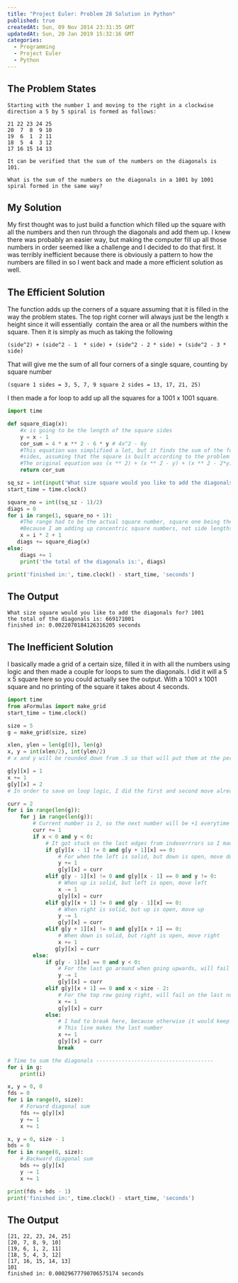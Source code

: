 ```yaml
---
title: "Project Euler: Problem 28 Solution in Python"
published: true
createdAt: Sun, 09 Nov 2014 23:31:35 GMT
updatedAt: Sun, 20 Jan 2019 15:32:16 GMT
categories:
  - Programming
  - Project Euler
  - Python
---
```


## The Problem States

```text
Starting with the number 1 and moving to the right in a clockwise direction a 5 by 5 spiral is formed as follows:

21 22 23 24 25
20  7  8  9 10
19  6  1  2 11
18  5  4  3 12
17 16 15 14 13

It can be verified that the sum of the numbers on the diagonals is 101.

What is the sum of the numbers on the diagonals in a 1001 by 1001 spiral formed in the same way?
```

## My Solution

My first thought was to just build a function which filled up the square with all the numbers and then run through
the diagonals and add them up. I knew there was probably an easier way, but making the computer fill up all those
numbers in order seemed like a challenge and I decided to do that first. It was terribly inefficient because there is
obviously a pattern to how the numbers are filled in so I went back and made a more efficient solution as well.

## The Efficient Solution

The function adds up the corners of a square assuming that it is filled in the way the problem states. The top right
corner will always just be the length x height since it will essentially  contain the area or all the numbers within
the square. Then it is simply as much as taking the following

```text
(side^2) + (side^2 - 1  * side) + (side^2 - 2 * side) + (side^2 - 3 * side)
```

That will give me the sum of all four corners of a single square, counting by square number

```text
(square 1 sides = 3, 5, 7, 9 square 2 sides = 13, 17, 21, 25)
```

I then made a for loop to add up all the squares for a 1001 x 1001 square.

```python
import time

def square_diag(x):
    #x is going to be the length of the square sides
    y = x - 1
    cor_sum = 4 * x ** 2 - 6 * y # 4x^2 - 6y
    #This equation was simplified a lot, but it finds the sum of the four corners, given the length of one of the
    #sides, assuming that the square is built according to the problem
    #The original equation was (x ** 2) + (x ** 2 - y) + (x ** 2 - 2*y) + (x ** 2 - 3*y)
    return cor_sum

sq_sz = int(input('What size square would you like to add the diagonals for? '))
start_time = time.clock()

square_no = int((sq_sz - 1)/2)
diags = 0
for i in range(1, square_no + 1):
    #The range had to be the actual square number, square one being the first 3x3 square after the center '1'
    #Because I am adding up concentric square numbers, not side lengths.
    x = i * 2 + 1
   diags += square_diag(x)
else:
    diags += 1
    print('the total of the diagonals is:', diags)

print('finished in:', time.clock() - start_time, 'seconds')
```

## The Output

```text
What size square would you like to add the diagonals for? 1001
the total of the diagonals is: 669171001
finished in: 0.0022070184126316205 seconds
```

## The Inefficient Solution

I basically made a grid of a certain size, filled it in with all the numbers using logic and then made a couple for
loops to sum the diagonals. I did it will a 5 x 5 square here so you could actually see the output. With a 1001 x
1001 square and no printing of the square it takes about 4 seconds.

```python
import time
from aFormulas import make_grid
start_time = time.clock()

size = 5
g = make_grid(size, size)

xlen, ylen = len(g[0]), len(g)
x, y = int(xlen/2), int(ylen/2)
# x and y will be rounded down from .5 so that will put them at the perfect index spot

g[y][x] = 1
x += 1
g[y][x] = 2
# In order to save on loop logic, I did the first and second move already because they are somewhat special moves

curr = 2
for i in range(len(g)):
    for j in range(len(g)):
        # Current number is 2, so the next number will be +1 everytime
        curr += 1
        if x < 0 and y < 0:
            # It got stuck on the last edges from indexerrrors so I made those go in the else loop
            if g[y][x - 1] != 0 and g[y + 1][x] == 0:
                # For when the left is solid, but down is open, move down
                y += 1
                g[y][x] = curr
            elif g[y - 1][x] != 0 and g[y][x - 1] == 0 and y != 0:
                # When up is solid, but left is open, move left
                x -= 1
                g[y][x] = curr
            elif g[y][x + 1] != 0 and g[y - 1][x] == 0:
                # When right is solid, but up is open, move up
                y -= 1
                g[y][x] = curr
            elif g[y + 1][x] != 0 and g[y][x + 1] == 0:
                # When down is solid, but right is open, move right
                x += 1
               g[y][x] = curr
        else:
            if g[y - 1][x] == 0 and y < 0:
                # For the last go around when going upwards, will fail when it gets to to row
                y -= 1
                g[y][x] = curr
            elif g[y][x + 1] == 0 and x < size - 2:
                # For the top row going right, will fail on the last number
                x += 1
                g[y][x] = curr
            else:
                # I had to break here, because otherwise it would keep looping for the first two numbers
                # This line makes the last number
                x += 1
                g[y][x] = curr
                break

# Time to sum the diagonals -------------------------------------
for i in g:
    print(i)

x, y = 0, 0
fds = 0
for i in range(0, size):
    # Forward diagonal sum
    fds += g[y][x]
    y += 1
    x += 1

x, y = 0, size - 1
bds = 0
for i in range(0, size):
    # Backward diagonal sum
    bds += g[y][x]
    y -= 1
    x += 1

print(fds + bds - 1)
print('finished in:', time.clock() - start_time, 'seconds')
```

## The Output

```text
[21, 22, 23, 24, 25]
[20, 7, 8, 9, 10]
[19, 6, 1, 2, 11]
[18, 5, 4, 3, 12]
[17, 16, 15, 14, 13]
101
finished in: 0.00029677790706575174 seconds
```
